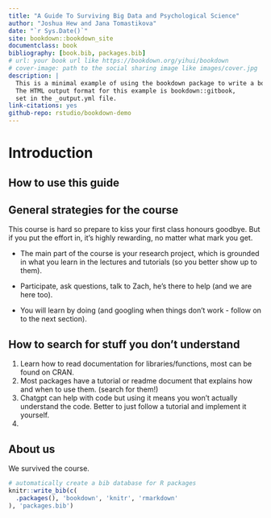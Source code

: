 ```yaml
--- 
title: "A Guide To Surviving Big Data and Psychological Science"
author: "Joshua Hew and Jana Tomastikova"
date: "`r Sys.Date()`"
site: bookdown::bookdown_site
documentclass: book
bibliography: [book.bib, packages.bib]
# url: your book url like https://bookdown.org/yihui/bookdown
# cover-image: path to the social sharing image like images/cover.jpg
description: |
  This is a minimal example of using the bookdown package to write a book.
  The HTML output format for this example is bookdown::gitbook,
  set in the _output.yml file.
link-citations: yes
github-repo: rstudio/bookdown-demo
---
```


# Introduction

## How to use this guide 




## General strategies for the course

This course is hard so prepare to kiss your first class honours goodbye. But if you put the effort in, it's highly rewarding, no matter what mark you get.

 - The main part of the course is your research project, which is grounded in what you learn in the lectures and tutorials (so you better show up to them).

 - Participate, ask questions, talk to Zach, he's there to help (and we are here too).

 - You will learn by doing (and googling when things don't work - follow on to the next section).

## How to search for stuff you don't understand 

1. Learn how to read documentation for libraries/functions, most can be found on CRAN.  
2. Most packages have a tutorial or readme document that explains how and when to use them. (search for them!)
3. Chatgpt can help with code but using it means you won't actually understand the code. Better to just follow a tutorial and implement it yourself. 
4. 



## About us 

We survived the course.


<!-- This is a _sample_ book written in **Markdown**. You can use anything that Pandoc's Markdown supports; for example, a math equation $a^2 + b^2 = c^2$. -->

<!-- ## Usage  -->

<!-- Each **bookdown** chapter is an .Rmd file, and each .Rmd file can contain one (and only one) chapter. A chapter *must* start with a first-level heading: `# A good chapter`, and can contain one (and only one) first-level heading. -->

<!-- Use second-level and higher headings within chapters like: `## A short section` or `### An even shorter section`. -->

<!-- The `index.Rmd` file is required, and is also your first book chapter. It will be the homepage when you render the book. -->

<!-- ## Render book -->

<!-- You can render the HTML version of this example book without changing anything: -->

<!-- 1. Find the **Build** pane in the RStudio IDE, and -->

<!-- 1. Click on **Build Book**, then select your output format, or select "All formats" if you'd like to use multiple formats from the same book source files. -->

<!-- Or build the book from the R console: -->

<!-- ```{r, eval=FALSE} -->
<!-- bookdown::render_book() -->
<!-- ``` -->

<!-- To render this example to PDF as a `bookdown::pdf_book`, you'll need to install XeLaTeX. You are recommended to install TinyTeX (which includes XeLaTeX): <https://yihui.org/tinytex/>. -->

<!-- ## Preview book -->

<!-- As you work, you may start a local server to live preview this HTML book. This preview will update as you edit the book when you save individual .Rmd files. You can start the server in a work session by using the RStudio add-in "Preview book", or from the R console: -->

<!-- ```{r eval=FALSE} -->
<!-- bookdown::serve_book() -->
<!-- ``` -->


```r
# automatically create a bib database for R packages
knitr::write_bib(c(
  .packages(), 'bookdown', 'knitr', 'rmarkdown'
), 'packages.bib')
```
